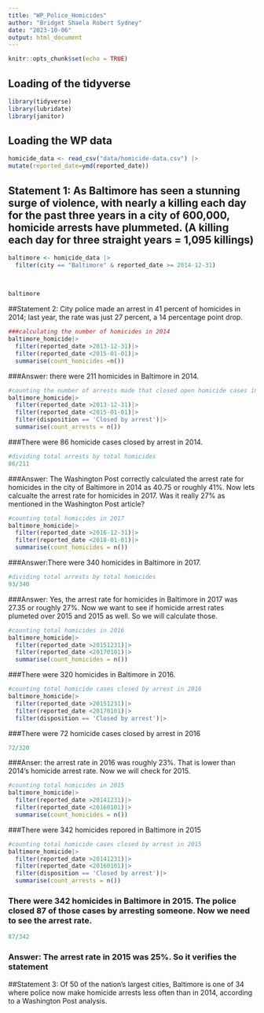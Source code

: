 ```yaml
---
title: "WP_Police_Homicides"
author: "Bridget Shaela Robert Sydney"
date: "2023-10-06"
output: html_document
---
```


```r
knitr::opts_chunk$set(echo = TRUE)
```

## Loading of the tidyverse

```r
library(tidyverse)
library(lubridate)
library(janitor)
```

## Loading the WP data

```r
homicide_data <- read_csv("data/homicide-data.csv") |>
mutate(reported_date=ymd(reported_date)) 
```
## Statement 1: As Baltimore has seen a stunning surge of violence, with nearly a killing each day for the past three years in a city of 600,000, homicide arrests have plummeted. (A killing each day for three straight years = 1,095 killings)

```r
baltimore <- homicide_data |>
  filter(city == "Baltimore" & reported_date >= 2014-12-31)
  
  

baltimore
```

##Statement 2: City police made an arrest in 41 percent of homicides in 2014; last year, the rate was just 27 percent, a 14 percentage point drop.

```r
###calculating the number of homicides in 2014
baltimore_homicide|>
  filter(reported_date >2013-12-31)|>
  filter(reported_date <2015-01-01)|>
  summarise(count_homicides =n())

```
###Answer: there were 211 homicides in Baltimore in 2014. 
```r
#counting the number of arrests made that closed open homicide cases in 2014. 
baltimore_homicide|>
  filter(reported_date >2013-12-31)|>
  filter(reported_date <2015-01-01)|>
  filter(disposition == 'Closed by arrest')|>
  summarise(count_arrests = n())
```
###There were 86 homicide cases closed by arrest in 2014. 

```r
#dividing total arrests by total homicides
86/211

```
###Answer: The Washington Post correctly calculated the arrest rate for homicides in the city of Baltimore in 2014 as 40.75 or roughly 41%. Now lets calcualte the arrest rate for homicides in 2017. Was it really 27% as mentioned in the Washington Post article? 

```r
#counting total homicides in 2017
baltimore_homicide|>
  filter(reported_date >2016-12-31)|>
  filter(reported_date <2018-01-01)|>
  summarise(count_homicides = n())

```

###Answer:There were 340 homicides in Baltimore in 2017.

```r
#dividing total arrests by total homicides
93/340
```
###Answer: Yes, the arrest rate for homicides in Baltimore in 2017 was 27.35 or roughly 27%. Now we want to see if homicide arrest rates plumeted over 2015 and 2015 as well. So we will calculate those. 


```r
#counting total homicides in 2016
baltimore_homicide|>
  filter(reported_date >20151231)|>
  filter(reported_date <20170101)|>
  summarise(count_homicides = n())
```
###There were 320 homicides in Baltimore in 2016. 

```r
#counting total homicide cases closed by arrest in 2016
baltimore_homicide|>
  filter(reported_date >20151231)|>
  filter(reported_date <20170101)|>
  filter(disposition == 'Closed by arrest')|>

```
###There were 72 homicide cases closed by arrest in 2016

```r
72/320
```

###Anser: the arrest rate in 2016 was roughly 23%. That is lower than 2014's homicide arrest rate. Now we will check for 2015. 

```r
#counting total homicides in 2015
baltimore_homicide|>
  filter(reported_date >20141231)|>
  filter(reported_date <20160101)|>
  summarise(count_homicides = n())
```
###There were 342 homicides repored in Baltimore in 2015

```r
#counting total homicide cases closed by arrest in 2015
baltimore_homicide|>
  filter(reported_date >20141231)|>
  filter(reported_date <20160101)|>
  filter(disposition == 'Closed by arrest')|>
  summarise(count_arrests = n())
```

### There were 342 homicides in Baltimore in 2015. The police closed 87 of those cases by arresting someone. Now we need to see the arrest rate. 
```r
87/342

```
### Answer: The arrest rate in 2015 was 25%. So it verifies the statement 


##Statement 3: Of 50 of the nation’s largest cities, Baltimore is one of 34 where police now make homicide arrests less often than in 2014, according to a Washington Post analysis.

```r
```